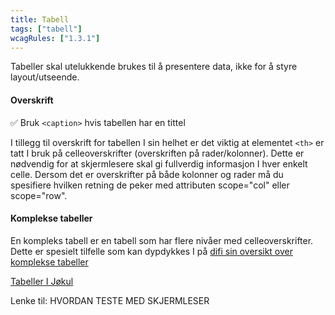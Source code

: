 ```yaml
---
title: Tabell
tags: ["tabell"]
wcagRules: ["1.3.1"]
---
```


Tabeller skal utelukkende brukes til å presentere data, ikke for å styre layout/utseende.

#### Overskrift

✅ Bruk `<caption>` hvis tabellen har en tittel

I tillegg til overskrift for tabellen I sin helhet er det viktig at elementet `<th>` er tatt I bruk på celleoverskrifter (overskriften på rader/kolonner). Dette er nødvendig for at skjermlesere skal gi fullverdig informasjon I hver enkelt celle. Dersom det er overskrifter på både kolonner og rader må du spesifiere hvilken retning de peker med attributen scope="col" eller scope="row".

#### Komplekse tabeller

En kompleks tabell er en tabell som har flere nivåer med celleoverskrifter. Dette er spesielt tilfelle som kan dypdykkes I på [difi sin oversikt over komplekse tabeller](https://uu.difi.no/krav-og-regelverk/losningsforslag-web/tabeller#komplekse)

[Tabeller I Jøkul](https://jokul.fremtind.no/komponenter/table)

Lenke til: HVORDAN TESTE MED SKJERMLESER
